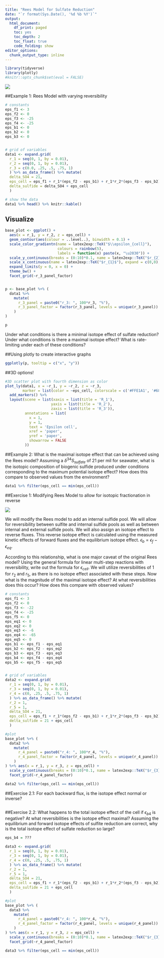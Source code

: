 ```yaml
---
title: "Rees Model for Sulfate Reduction"
date: "`r format(Sys.Date(), '%d %b %Y')`"
output:
  html_document: 
    df_print: paged
    toc: yes
    toc_depth: 2
    toc_float: true
    code_folding: show
editor_options:
  chunk_output_type: inline
---
```


```r
library(tidyverse)
library(plotly)
#knitr::opts_chunk$set(eval = FALSE)
```

![](Rees_Model.png)

##Example 1: Rees Model with varying reversibility 

```r
# constants
eps_f1 <- 3 
eps_f2 <- 0
eps_f3 <- -25
eps_f4 <- -25
eps_b1 <- 0
eps_b2 <- 0
eps_b3 <- 0


# grid of variables
data1 <- expand.grid(
  r_1 = seq(0, 1, by = 0.01),
  r_2 = seq(0, 1, by = 0.01),
  r_3 = c(0.0, .25, .5, .75, 1)
  ) %>% as_data_frame() %>% mutate(
  delta_SO4 = 21,
  eps_cell = eps_f1 + r_1*(eps_f2 - eps_b1) + r_1*r_2*(eps_f3 - eps_b2) + r_1*r_2*r_3*(eps_f4 - eps_b3),
  delta_sulfide = delta_SO4 + eps_cell
  ) 

# show the data
data1 %>% head() %>% knitr::kable()

```

## Visualize

```r
base_plot <- ggplot() +
  aes(x = r_1, y = r_2, z = eps_cell) +
  geom_contour(aes(colour = ..level..), binwidth = 0.1) + 
  scale_color_gradientn(name = latex2exp::TeX("$\\epsilon_{cell}"), 
                        colours = rainbow(5),
                        labels = function(x) paste(x, "\u2030")) +
  scale_y_continuous(breaks = (0:10)*0.1, name = latex2exp::TeX("$r_{2}$"), expand = c(0,0), labels = function(x) paste(100*x, "%")) +
  scale_x_continuous(name = latex2exp::TeX("$r_{1}$"), expand = c(0,0), labels = function(x) paste(100*x, "%")) +
  expand_limits(y = 0, x = 0) +
  theme_bw() + 
  facet_grid(~r_3_panel_factor)


p <- base_plot %+% (
  data1 %>% 
    mutate(
      r_3_panel = paste0("r_3: ", 100*r_3, "%"),
      r_3_panel_factor = factor(r_3_panel, levels = unique(r_3_panel))
    ) 
)

p
```

Under what conditions is there a minimal isotope effect of sulfate reduction? Under what conditions is there a maximal isotope effect? What is rate-limiting under each of these conditions? 


##Using plotly to create interactive graphs
```r
ggplotly(p, tooltip = c("x", "y"))
```

##3D options!
```r
#3D scatter plot with fourth dimension as color
plot_ly(data1, x = ~r_1, y = ~r_2, z = ~r_3, 
        marker = list(color = ~eps_cell, colorscale = c('#FFE1A1', '#683531'), showscale = TRUE)) %>%
  add_markers() %>%
  layout(scene = list(xaxis = list(title = 'R_1'),
                     yaxis = list(title = 'R_2'),
                     zaxis = list(title = 'R_3')),
         annotations = list(
           x = 1,
           y = 1,
           text = 'Epsilon cell',
           xref = 'paper',
           yref = 'paper',
           showarrow = FALSE
         ))
```

##Example 2:
What is the maximal isotope effect that can be achieved using the Rees model? Assuming a $\delta^{34}S_{sulfate}$ of 21 per mil for seawater, what is the isotopic composition of biogenic sulfide produced under conditions corresponding to the maximum potential isotope effect? How does this compare to observed values from the environment?

```r
data1 %>% filter(eps_cell == min(eps_cell))
```


##Exercise 1: Modifying Rees Model to allow for isotopic fractionation in reverse

![](Modified_Rees_Model.png)

We will modify the Rees model to add an internal sulfide pool. We will allow for reversibility between sulfite and internal sulfide pools as well as between internal and external sulfide pools. We will also assign an isotope effect to reverse fluxes. This reverse isotope effect is calculated using the measured kinetic effects of forward fluxes and the equilibrium isotope effect. $\epsilon_{b} = \epsilon_{f} - \epsilon_{eq}$. 

According to this relationship, what is one major caveat of the original Rees model? Using the general formula for linear multi-step reactions with reversibility, write out the formula for $\epsilon_{cell}$. We will utilize reversibilities of 1 for $r_2$ and $r_5$, as there is no isotope effect associated with these steps. Now what is the magnitude of the maximal isotope effect? At what reversibilities does this occur? How does this compare with observed values? 


```r
# constants
eps_f1 <- 3 
eps_f2 <- 0
eps_f3 <- -22
eps_f4 <- -25
eps_f5 <- 0
eps_eq1 <- 0
eps_eq2 <- 0
eps_eq3 <- -6
eps_eq4 <- -65
eps_eq5 <- 0
eps_b1 <- eps_f1 - eps_eq1
eps_b2 <- eps_f2 - eps_eq2
eps_b3 <- eps_f3 - eps_eq3
eps_b4 <- eps_f4 - eps_eq4
eps_b5 <- eps_f5 - eps_eq5


# grid of variables
data2 <- expand.grid(
  r_1 = seq(0, 1, by = 0.01),
  r_3 = seq(0, 1, by = 0.01),
  r_4 = c(0, .25, .5, .75, 1)
  ) %>% as_data_frame() %>% mutate(
  r_2 = 1,
  r_5 = 1,
  delta_SO4 = 21,
  eps_cell = eps_f1 + r_1*(eps_f2 - eps_b1) + r_1*r_2*(eps_f3 - eps_b2) + r_1*r_2*r_3*(eps_f4 - eps_b3) ...???,
  delta_sulfide = 21 + eps_cell
  ) 

#plot
base_plot %+% (
  data2 %>% 
    mutate(
      r_4_panel = paste0("r_4: ", 100*r_4, "%"),
      r_4_panel_factor = factor(r_4_panel, levels = unique(r_4_panel))
    ) 
) %+% aes(x = r_1, y = r_3, z = eps_cell) +
  scale_y_continuous(breaks = (0:10)*0.1, name = latex2exp::TeX("$r_{3}$"), expand = c(0,0), labels = function(x) paste(100*x, "%")) +
  facet_grid(~r_4_panel_factor)

data2 %>% filter(eps_cell == min(eps_cell))
```

##Exercise 2.1:
For each backward flux, is the isotope effect normal or inverse?

```r

```

##Exercise 2.2:
What happens to the total isotope effect of the cell if $\epsilon_{b4}$ is negative? At what reversibilities is the isotope effect maximal? Assuming the equilibrium and forward isotope effects of sulfite reduction are correct, why is the total isotope effect of sulfate reduction so large?

```r
eps_b4 = ???

data3 <- expand.grid(
  r_1 = seq(0, 1, by = 0.01),
  r_3 = seq(0, 1, by = 0.01),
  r_4 = c(0, .25, .5, .75, 1)
  ) %>% as_data_frame() %>% mutate(
  r_2 = 1,
  r_5 = 1,
  delta_SO4 = 21,
  eps_cell = eps_f1 + r_1*(eps_f2 - eps_b1) + r_1*r_2*(eps_f3 - eps_b2) + r_1*r_2*r_3*(eps_f4 - eps_b3) + r_1*r_2*r_3*(eps_f4 - eps_b3) + r_1*r_2*r_3*r_4*(eps_f5 - eps_b4) + r_1*r_2*r_3*r_4*r_5*(-eps_b5),
  delta_sulfide = 21 + eps_cell
  ) 

#plot
base_plot %+% (
  data3 %>% 
    mutate(
      r_4_panel = paste0("r_4: ", 100*r_4, "%"),
      r_4_panel_factor = factor(r_4_panel, levels = unique(r_4_panel))
    ) 
) %+% aes(x = r_1, y = r_3, z = eps_cell) +
  scale_y_continuous(breaks = (0:10)*0.1, name = latex2exp::TeX("$r_{3}$"), expand = c(0,0), labels = function(x) paste(100*x, "%")) +
  facet_grid(~r_4_panel_factor)

data3 %>% filter(eps_cell == min(eps_cell))
```

